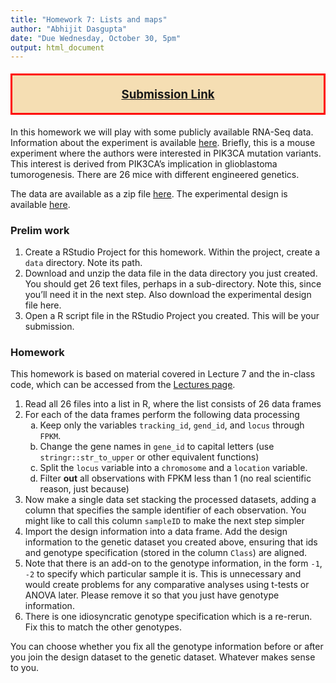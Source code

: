 ```yaml
---
title: "Homework 7: Lists and maps"
author: "Abhijit Dasgupta"
date: "Due Wednesday, October 30, 5pm"
output: html_document
---
```


<p style="color: black; border:3px; border-style: solid; border-color: red;padding: 1em; background-color: wheat;font-size: 14pt;text-align:center">
[**Submission Link**](https://www.dropbox.com/request/h9WqiR5UdFC2lNKg8i9y){target=_blank}
</p>



In this homework we will play with some publicly available RNA-Seq data. 
Information about the experiment is available [here](https://www.ncbi.nlm.nih.gov/geo/query/acc.cgi?acc=GSE123519). Briefly,
this is a mouse experiment where the authors were interested in PIK3CA mutation
variants. This interest is derived from PIK3CA's implication in glioblastoma tumorogenesis. There are 26 mice with different engineered genetics. 

The data are available as a zip file [here](https://www.dropbox.com/s/0fttg8r9ub3gm82/GSE123519_RAW.zip?dl=1). The 
experimental design is available [here](https://www.dropbox.com/s/b510c7fx82u5prh/GSE123519design.xlsx?dl=1).

### Prelim work
1. Create a RStudio Project for this homework. Within the project, create a `data` directory. Note its path. 
1. Download and unzip the data file in the data directory you just created. You should get 26 text files, perhaps in a sub-directory. Note this, since you'll need it
in the next step. Also download the experimental design file here.
1. Open a R script file in the RStudio Project you created. This will be your submission.

### Homework

This homework is based on material covered in Lecture 7 and the in-class code, which 
can be accessed from the [Lectures page](../../slides/index.html). 

1. Read all 26 files into a list in R, where the list consists of 26 data frames
1. For each of the data frames perform the following data processing
    a. Keep only the variables `tracking_id`, `gend_id`, and `locus` through `FPKM`.
    b. Change the gene names in `gene_id` to capital letters (use `stringr::str_to_upper` or other equivalent functions)
    c. Split the `locus` variable into a `chromosome` and a `location` variable.
    d. Filter **out** all observations with FPKM less than 1 (no real scientific reason, just because)
1. Now make a single data set stacking the processed datasets, adding a column that
specifies the sample identifier of each observation. You might like to call this column `sampleID` to make the next step simpler
1. Import the design information into a data frame. Add the design information to 
the genetic dataset you created above, ensuring that ids and genotype specification (stored in the column `Class`) are aligned.
1. Note that there is an add-on to the genotype information, in the form `-1`, `-2` to specify which particular sample it is. This is unnecessary and would create problems for any comparative analyses using t-tests or ANOVA later. Please remove it so that you just have genotype information.
1. There is one idiosyncratic genotype specification which is a re-rerun. Fix this to 
match the other genotypes. 

You can choose whether you fix all the genotype information before or after you join the design dataset to the genetic dataset. Whatever makes sense to you.
